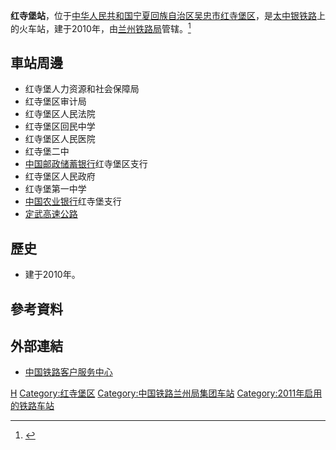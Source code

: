 {{Infobox China railway station
|车站名称 = 红寺堡站
|图片 = 
|图片介绍 = 
|其他名称 =
|车站拼音 = Hongshibu
|英文名称 = Hongshibu Railway Station
|车站代码 = 65081
|电报码 = HSJ
|拼音码 = 	HSP
|车站地址 = [[宁夏回族自治区|宁夏回族自治区]][[吴忠市|吴忠市]][[红寺堡区|红寺堡区]]
|归属 = [[兰州铁路局|兰州铁路局]]
|车站等级 = [[四等站_(中铁)|四等站]]
|线路 = [[太中银铁路|太中银铁路]]
|月台数目 = 
|股道数目 = 
}}
'''红寺堡站'''，位于[[中华人民共和国|中华人民共和国]][[宁夏回族自治区|宁夏回族自治区]][[吴忠市|吴忠市]][[红寺堡区|红寺堡区]]，是[[太中银铁路|太中银铁路]]上的火车站，建于2010年，由[[兰州铁路局|兰州铁路局]]管辖。<ref>{{Cite web |url=http://search.huochepiao.com/huochezhan/jieshao/3615.htm |title=红寺堡火车站介绍 |access-date=2017-02-03 |archive-date=2016-08-01 |archive-url=https://web.archive.org/web/20160801035201/http://search.huochepiao.com/huochezhan/jieshao/3615.htm |dead-url=no }}</ref>
==車站周邊==
* 红寺堡人力资源和社会保障局
* 红寺堡区审计局
* 红寺堡区人民法院
* 红寺堡区回民中学
* 红寺堡区人民医院
* 红寺堡二中
* [[中国邮政储蓄银行|中国邮政储蓄银行]]红寺堡区支行
* 红寺堡区人民政府
* 红寺堡第一中学
* [[中国农业银行|中国农业银行]]红寺堡支行
* [[定武高速公路|定武高速公路]]

==歷史==
* 建于2010年。
==參考資料==
{{reflist}}
==外部連結==
* [http://www.12306.cn/mormhweb/ 中国铁路客户服务中心] {{Wayback|url=http://www.12306.cn/mormhweb/ |date=20180205163941 }}
{{China-rail-stub}}
{{太中银铁路}}
[[Category:吴忠市铁路车站|H]]
[[Category:红寺堡区|Category:红寺堡区]]
[[Category:中国铁路兰州局集团车站|Category:中国铁路兰州局集团车站]]
[[Category:2011年启用的铁路车站|Category:2011年启用的铁路车站]]